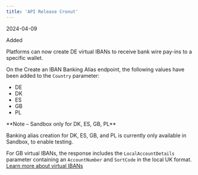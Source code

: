 ```yaml
---  
title: 'API Release Cronut'  
---  
```

<span class="date">2024-04-09</span>  
  
  
<div class="pill pill-green">Added</div>  
  

Platforms can now create DE virtual IBANs to receive bank wire pay-ins to a specific wallet.  

On the Create an IBAN Banking Alias endpoint, the following values have been added to the `Country` parameter:  
- DE  
- DK  
- ES  
- GB  
- PL  

<Note>  
**Note – Sandbox only for DK, ES, GB, PL** 
  
Banking alias creation for DK, ES, GB, and PL is currently only available in Sandbox, to enable testing.  
</Note>  

For GB virtual IBANs, the response includes the `LocalAccountDetails` parameter containing an `AccountNumber` and `SortCode` in the local UK format.  
<a href="#" class="btn Secondary normal">Learn more about virtual IBANs</a>